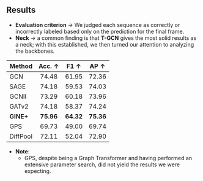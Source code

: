 ##  Results

- **Evaluation criterion** → We judged each sequence as correctly or incorrectly labeled based only on the prediction for the final frame.
- **Neck** → a common finding is that **T-GCN** gives the most solid results as a neck; with this established, we then turned our attention to analyzing the backbones.


| Method    | Acc. ↑    |  F1 ↑     |  AP ↑     | 
|:--------  |:---------:|:---------:|:---------:|
| GCN       | 74.48     | 61.95     | 72.36     |
| SAGE      | 74.18     | 59.53     | 74.03     |
| GCNII     | 73.29     | 60.18     | 73.96     | 
| GATv2     | 74.18     | 58.37     | 74.24     | 
| **GINE+** | **75.96** | **64.32** | **75.36** | 
| GPS       | 69.73     | 49.00     | 69.74     |
| DiffPool  | 72.11     | 52.04     | 72.90     |


- **Note**:
    - GPS, despite being a Graph Transformer and having performed an extensive parameter search, did not yield the results we were expecting.